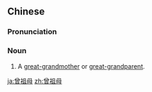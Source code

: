 ==Chinese==
{{zh-forms|type=12}}

===Pronunciation===
{{zh-pron
|m=zēngzǔmǔ
|c=zang1 zou2 mou5
|mn=qz:chan-chó͘-bió/xm:chan-chó͘-bú/zz:cheng-chó͘-bó
|cat=n
}}

===Noun===
{{zh-noun}}

# A [[great-grandmother]] or [[great-grandparent]].

[[ja:曾祖母]]
[[zh:曾祖母]]